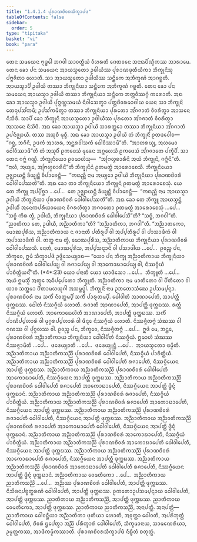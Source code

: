 ```yaml
---
title: "1.4.1.4 ᨸᩩᩁᩣᨱᨧᩦᩅᩁᩈᩥᨠ᩠ᨡᩣᨸᨴ"
tableOfContents: false
sidebar:
  order: 5
type: "tipitaka"
basket: "vi"
book: "para"
---
```



<DynamicBreadcrumb />

<Division number="503" book="para">

<Paragraph number="1941" book="para">
ᨲᩮᨶ ᩈᨾᨿᩮᨶ ᨻᩩᨴ᩠ᨵᩮᩤ ᨽᨣᩅᩤ ᩈᩣᩅᨲ᩠ᨳᩥᨿᩴ ᩅᩥᩉᩁᨲᩥ ᨩᩮᨲᩅᨶᩮ ᩋᨶᩣᨳᨸᩥᨱ᩠ᨯᩥᨠᩔ ᩋᩣᩁᩣᨾᩮ. ᨲᩮᨶ ᨡᩮᩣ ᨸᨶ ᩈᨾᨿᩮᨶ ᩋᩣᨿᩈ᩠ᨾᨲᩮᩣ ᩏᨴᩤᨿᩥᩔ ᨸᩩᩁᩣᨱᨴᩩᨲᩥᨿᩥᨠᩣ ᨽᩥᨠ᩠ᨡᩩᨶᩦᩈᩩ ᨸᨻ᩠ᨻᨩᩥᨲᩣ ᩉᩮᩣᨲᩥ. ᩈᩣ ᩋᩣᨿᩈ᩠ᨾᨲᩮᩣ ᩏᨴᩤᨿᩥᩔ ᩈᨶ᩠ᨲᩥᨠᩮ ᩋᨽᩥᨠ᩠ᨡᨱᩴ ᩋᩣᨣᨧ᩠ᨨᨲᩥ. ᩋᩣᨿᩈ᩠ᨾᩣᨸᩥ ᩏᨴᩤᨿᩦ ᨲᩔᩣ ᨽᩥᨠ᩠ᨡᩩᨶᩥᨿᩣ ᩈᨶ᩠ᨲᩥᨠᩮ ᩋᨽᩥᨠ᩠ᨡᨱᩴ ᨣᨧ᩠ᨨᨲᩥ. ᨲᩮᨶ ᨡᩮᩣ ᨸᨶ ᩈᨾᨿᩮᨶ ᩋᩣᨿᩈ᩠ᨾᩣ ᩏᨴᩤᨿᩦ ᨲᩔᩣ ᨽᩥᨠ᩠ᨡᩩᨶᩥᨿᩣ ᩈᨶ᩠ᨲᩥᨠᩮ ᨽᨲ᩠ᨲᩅᩥᩔᨣ᩠ᨣᩴ ᨠᩁᩮᩣᨲᩥ.
</Paragraph>

<Paragraph number="1942" book="para">
ᩋᨳ ᨡᩮᩣ ᩋᩣᨿᩈ᩠ᨾᩣ ᩏᨴᩤᨿᩦ ᨸᩩᨻ᩠ᨻᨱ᩠ᩉᩈᨾᨿᩴ ᨶᩥᩅᩤᩈᩮᨲ᩠ᩅᩣ ᨸᨲ᩠ᨲᨧᩦᩅᩁᨾᩣᨴᩤᨿ ᨿᩮᨶ ᩈᩣ ᨽᩥᨠ᩠ᨡᩩᨶᩦ ᨲᩮᨶᩩᨸᩈᩘᨠᨾᩥ; ᩏᨸᩈᩘᨠᨾᩥᨲ᩠ᩅᩣ ᨲᩔᩣ ᨽᩥᨠ᩠ᨡᩩᨶᩥᨿᩣ ᨸᩩᩁᨲᩮᩣ ᩋᩘᨣᨩᩣᨲᩴ ᩅᩥᩅᩁᩥᨲ᩠ᩅᩣ ᩋᩣᩈᨶᩮ ᨶᩥᩈᩦᨴᩥ. ᩈᩣᨸᩥ ᨡᩮᩣ ᨽᩥᨠ᩠ᨡᩩᨶᩦ ᩋᩣᨿᩈ᩠ᨾᨲᩮᩣ ᩏᨴᩤᨿᩥᩔ ᨸᩩᩁᨲᩮᩣ ᩋᩘᨣᨩᩣᨲᩴ ᩅᩥᩅᩁᩥᨲ᩠ᩅᩣ ᩋᩣᩈᨶᩮ ᨶᩥᩈᩦᨴᩥ. ᩋᨳ ᨡᩮᩣ ᩋᩣᨿᩈ᩠ᨾᩣ ᩏᨴᩤᨿᩦ ᩈᩣᩁᨲ᩠ᨲᩮᩣ ᨲᩔᩣ ᨽᩥᨠ᩠ᨡᩩᨶᩥᨿᩣ ᩋᩘᨣᨩᩣᨲᩴ ᩏᨸᨶᩥᨩ᩠ᨫᩣᨿᩥ. ᨲᩔ ᩋᩈᩩᨧᩥ ᨾᩩᨧ᩠ᨧᩥ. ᩋᨳ ᨡᩮᩣ ᩋᩣᨿᩈ᩠ᨾᩣ ᩏᨴᩤᨿᩦ ᨲᩴ ᨽᩥᨠ᩠ᨡᩩᨶᩥᩴ ᩑᨲᨴᩅᩮᩤᨧ—  “ᨣᨧ᩠ᨨ, ᨽᨣᩥᨶᩥ, ᩏᨴᨠᩴ ᩋᩣᩉᩁ, ᩋᨶ᩠ᨲᩁᩅᩤᩈᨠᩴ ᨵᩮᩤᩅᩥᩔᩣᨾᩦ”ᨲᩥ. “ᩋᩣᩉᩁᨿ᩠ᨿ, ᩋᩉᨾᩮᩅ ᨵᩮᩤᩅᩥᩔᩣᨾᩦ”ᨲᩥ ᨲᩴ ᩋᩈᩩᨧᩥᩴ ᩑᨠᨴᩮᩈᩴ ᨾᩩᨡᩮᨶ ᩋᨣ᩠ᨣᩉᩮᩈᩥ ᩑᨠᨴᩮᩈᩴ ᩋᩘᨣᨩᩣᨲᩮ ᨸᨠ᩠ᨡᩥᨸᩥ. ᩈᩣ ᨲᩮᨶ ᨣᨻ᩠ᨽᩴ ᨣᨱ᩠ᩉᩥ. ᨽᩥᨠ᩠ᨡᩩᨶᩥᨿᩮᩣ ᩑᩅᨾᩣᩉᩴᩈᩩ—  “ᩋᨻᩕᩉ᩠ᨾᨧᩣᩁᩥᨶᩦ ᩋᨿᩴ ᨽᩥᨠ᩠ᨡᩩᨶᩦ, ᨣᨻ᩠ᨽᩥᨶᩦ”ᨲᩥ. “ᨶᩣᩉᩴ, ᩋᨿ᩠ᨿᩮ, ᩋᨻᩕᩉ᩠ᨾᨧᩣᩁᩥᨶᩦ”ᨲᩥ ᨽᩥᨠ᩠ᨡᩩᨶᩦᨶᩴ ᩑᨲᨾᨲ᩠ᨳᩴ ᩋᩣᩁᩮᩣᨧᩮᩈᩥ. ᨽᩥᨠ᩠ᨡᩩᨶᩥᨿᩮᩣ ᩏᨩ᩠ᨫᩣᨿᨶ᩠ᨲᩥ ᨡᩥᨿ᩠ᨿᨶ᩠ᨲᩥ ᩅᩥᨸᩣᨧᩮᨶ᩠ᨲᩥ—  “ᨠᨳᨬ᩠ᩉᩥ ᨶᩣᨾ ᩋᨿ᩠ᨿᩮᩣ ᩏᨴᩤᨿᩦ ᨽᩥᨠ᩠ᨡᩩᨶᩥᨿᩣ ᨸᩩᩁᩣᨱᨧᩦᩅᩁᩴ ᨵᩮᩤᩅᩤᨸᩮᩔᨲᩦ”ᨲᩥ. ᩋᨳ ᨡᩮᩣ ᨲᩣ ᨽᩥᨠ᩠ᨡᩩᨶᩥᨿᩮᩣ ᨽᩥᨠ᩠ᨡᩪᨶᩴ ᩑᨲᨾᨲ᩠ᨳᩴ ᩋᩣᩁᩮᩣᨧᩮᩈᩩᩴ. ᨿᩮ ᨲᩮ ᨽᩥᨠ᩠ᨡᩪ ᩋᨸ᩠ᨸᩥᨧ᩠ᨨᩣ …ᨸᩮ…  ᨲᩮ ᩏᨩ᩠ᨫᩣᨿᨶ᩠ᨲᩥ ᨡᩥᨿ᩠ᨿᨶ᩠ᨲᩥ ᩅᩥᨸᩣᨧᩮᨶ᩠ᨲᩥ—  “ᨠᨳᨬ᩠ᩉᩥ ᨶᩣᨾ ᩋᩣᨿᩈ᩠ᨾᩣ ᩏᨴᩤᨿᩦ ᨽᩥᨠ᩠ᨡᩩᨶᩥᨿᩣ ᨸᩩᩁᩣᨱᨧᩦᩅᩁᩴ ᨵᩮᩤᩅᩤᨸᩮᩔᨲᩦ”ᨲᩥ.
</Paragraph>

<Paragraph number="1943" book="para">
ᩋᨳ ᨡᩮᩣ ᨲᩮ ᨽᩥᨠ᩠ᨡᩪ ᩋᩣᨿᩈ᩠ᨾᨶ᩠ᨲᩴ ᩏᨴᩤᨿᩥᩴ ᩋᨶᩮᨠᨸᩁᩥᨿᩣᨿᩮᨶ ᩅᩥᨣᩁᩉᩥᨲ᩠ᩅᩣ ᨽᨣᩅᨲᩮᩣ ᩑᨲᨾᨲ᩠ᨳᩴ ᩋᩣᩁᩮᩣᨧᩮᩈᩩᩴ …ᨸᩮ…  “ᩈᨧ᩠ᨧᩴ ᨠᩥᩁ ᨲ᩠ᩅᩴ, ᩏᨴᩤᨿᩥ, ᨽᩥᨠ᩠ᨡᩩᨶᩥᨿᩣ ᨸᩩᩁᩣᨱᨧᩦᩅᩁᩴ ᨵᩮᩤᩅᩤᨸᩮᩈᩦ”ᨲᩥ? “ᩈᨧ᩠ᨧᩴ, ᨽᨣᩅᩤ”ᨲᩥ. “ᨬᩣᨲᩥᨠᩣ ᨲᩮ, ᩏᨴᩤᨿᩥ, ᩋᨬ᩠ᨬᩣᨲᩥᨠᩣ”ᨲᩥ? “ᩋᨬ᩠ᨬᩣᨲᩥᨠᩣ, ᨽᨣᩅᩤ”ᨲᩥ. “ᩋᨬ᩠ᨬᩣᨲᨠᩮᩣ, ᨾᩮᩣᨥᨸᩩᩁᩥᩈ, ᩋᨬ᩠ᨬᩣᨲᩥᨠᩣᨿ ᨶ ᨩᩣᨶᩣᨲᩥ ᨸᨲᩥᩁᩪᨸᩴ ᩅᩤ ᩋᨸ᩠ᨸᨲᩥᩁᩪᨸᩴ ᩅᩤ ᨸᩣᩈᩣᨴᩥᨠᩴ ᩅᩤ ᩋᨸᩣᩈᩣᨴᩥᨠᩴ ᩅᩤ. ᨲᨲ᩠ᨳ ᨶᩣᨾ ᨲ᩠ᩅᩴ, ᨾᩮᩣᨥᨸᩩᩁᩥᩈ, ᩋᨬ᩠ᨬᩣᨲᩥᨠᩣᨿ ᨽᩥᨠ᩠ᨡᩩᨶᩥᨿᩣ ᨸᩩᩁᩣᨱᨧᩦᩅᩁᩴ ᨵᩮᩤᩅᩤᨸᩮᩔᩈᩥ. ᨶᩮᨲᩴ, ᨾᩮᩣᨥᨸᩩᩁᩥᩈ, ᩋᨸ᩠ᨸᩈᨶ᩠ᨶᩣᨶᩴ ᩅᩤ ᨸᩈᩣᨴᩤᨿ …ᨸᩮ…  ᩑᩅᨬ᩠ᨧ ᨸᨶ, ᨽᩥᨠ᩠ᨡᩅᩮ, ᩍᨾᩴ ᩈᩥᨠ᩠ᨡᩣᨸᨴᩴ ᩏᨴ᩠ᨴᩥᩈᩮᨿ᩠ᨿᩣᨳ—
</Paragraph>

</Division>
<Division number="504" book="para">

<Paragraph number="1944" book="para">
<Emphasis>“ᨿᩮᩣ ᨸᨶ ᨽᩥᨠ᩠ᨡᩩ ᩋᨬ᩠ᨬᩣᨲᩥᨠᩣᨿ ᨽᩥᨠ᩠ᨡᩩᨶᩥᨿᩣ ᨸᩩᩁᩣᨱᨧᩦᩅᩁᩴ ᨵᩮᩤᩅᩤᨸᩮᨿ᩠ᨿ ᩅᩤ ᩁᨩᩣᨸᩮᨿ᩠ᨿ ᩅᩤ ᩋᩣᨠᩮᩣᨭᩣᨸᩮᨿ᩠ᨿ ᩅᩤ, ᨶᩥᩔᨣ᩠ᨣᩥᨿᩴ ᨸᩣᨧᩥᨲ᩠ᨲᩥᨿᨶ᩺”</Emphasis>ᨲᩥ. (*4*:<Emphasis>23</Emphasis>)
</Paragraph>

</Division>
<Division number="505" book="para">

<Paragraph number="1945" book="para">
<Emphasis>ᨿᩮᩣ ᨸᨶᩣ</Emphasis>ᨲᩥ ᨿᩮᩣ ᨿᩣᨴᩥᩈᩮᩣ …ᨸᩮ…  <Emphasis>ᨽᩥᨠ᩠ᨡᩪ</Emphasis>ᨲᩥ …ᨸᩮ…  ᩋᨿᩴ ᩍᨾᩈ᩠ᨾᩥᩴ ᩋᨲ᩠ᨳᩮ ᩋᨵᩥᨸ᩠ᨸᩮᨲᩮᩣ ᨽᩥᨠ᩠ᨡᩪᨲᩥ.
</Paragraph>

<Paragraph number="1946" book="para">
<Emphasis>ᩋᨬ᩠ᨬᩣᨲᩥᨠᩣ</Emphasis> ᨶᩣᨾ ᨾᩣᨲᩥᨲᩮᩣ ᩅᩤ ᨸᩥᨲᩥᨲᩮᩣ ᩅᩤ ᨿᩣᩅ ᩈᨲ᩠ᨲᨾᩣ ᨸᩥᨲᩣᨾᩉᨿᩩᨣᩤ ᩋᩈᨾ᩠ᨻᨴ᩠ᨵᩤ.
</Paragraph>

<Paragraph number="1947" book="para">
<Emphasis>ᨽᩥᨠ᩠ᨡᩩᨶᩦ</Emphasis> ᨶᩣᨾ ᩏᨽᨲᩮᩣᩈᩴᨥᩮ ᩏᨸᩈᨾ᩠ᨸᨶ᩠ᨶᩣ.
</Paragraph>

<Paragraph number="1948" book="para">
<Emphasis>ᨸᩩᩁᩣᨱᨧᩦᩅᩁᩴ</Emphasis> ᨶᩣᨾ ᩈᨠᩥᩴ ᨶᩥᩅᨲ᩠ᨳᨾ᩠ᨸᩥ ᩈᨠᩥᩴ ᨸᩣᩁᩩᨲᨾ᩠ᨸᩥ.
</Paragraph>

<Paragraph number="1949" book="para">
<Emphasis>ᨵᩮᩤᩅᩤᨲᩥ ᩋᩣᨱᩣᨸᩮᨲᩥ</Emphasis>, ᩋᩣᨸᨲ᩠ᨲᩥ ᨴᩩᨠ᩠ᨠᨭᩔ. ᨵᩮᩤᨲᩴ ᨶᩥᩔᨣ᩠ᨣᩥᨿᩴ ᩉᩮᩣᨲᩥ. <Emphasis>ᩁᨩᩣᨲᩥ ᩋᩣᨱᩣᨸᩮᨲᩥ</Emphasis>, ᩋᩣᨸᨲ᩠ᨲᩥ ᨴᩩᨠ᩠ᨠᨭᩔ. ᩁᨲ᩠ᨲᩴ ᨶᩥᩔᨣ᩠ᨣᩥᨿᩴ ᩉᩮᩣᨲᩥ. <Emphasis>ᩋᩣᨠᩮᩣᨭᩮᩉᩦᨲᩥ ᩋᩣᨱᩣᨸᩮᨲᩥ</Emphasis>, ᩋᩣᨸᨲ᩠ᨲᩥ ᨴᩩᨠ᩠ᨠᨭᩔ. ᩈᨠᩥᩴ ᨸᩣᨱᩥᨸ᩠ᨸᩉᩣᩁᩴ ᩅᩤ ᨾᩩᨣ᩠ᨣᩁᨸ᩠ᨸᩉᩣᩁᩴ ᩅᩤ ᨴᩥᨶ᩠ᨶᩮ ᨶᩥᩔᨣ᩠ᨣᩥᨿᩴ ᩉᩮᩣᨲᩥ. ᨶᩥᩔᨩ᩠ᨩᩥᨲᨻ᩠ᨻᩴ ᩈᩴᨥᩔ ᩅᩤ ᨣᨱᩔ ᩅᩤ ᨸᩩᨣ᩠ᨣᩃᩔ ᩅᩤ. ᩑᩅᨬ᩠ᨧ ᨸᨶ, ᨽᩥᨠ᩠ᨡᩅᩮ, ᨶᩥᩔᨩ᩠ᨩᩥᨲᨻ᩠ᨻᩴ …ᨸᩮ…  ᩍᨴᩴ ᨾᩮ, ᨽᨶ᩠ᨲᩮ, ᨸᩩᩁᩣᨱᨧᩦᩅᩁᩴ ᩋᨬ᩠ᨬᩣᨲᩥᨠᩣᨿ ᨽᩥᨠ᩠ᨡᩩᨶᩥᨿᩣ ᨵᩮᩤᩅᩤᨸᩥᨲᩴ ᨶᩥᩔᨣ᩠ᨣᩥᨿᩴ. ᩍᨾᩣᩉᩴ ᩈᩴᨥᩔ ᨶᩥᩔᨩ᩠ᨩᩣᨾᩦᨲᩥ …ᨸᩮ…  ᨴᨴᩮᨿ᩠ᨿᩣᨲᩥ …ᨸᩮ…  ᨴᨴᩮᨿ᩠ᨿᩩᨶ᩠ᨲᩥ …ᨸᩮ…  ᩋᩣᨿᩈ᩠ᨾᨲᩮᩣ ᨴᨾ᩠ᨾᩦᨲᩥ.
</Paragraph>

</Division>
<Division number="506" book="para">

<Paragraph number="1950" book="para">
ᩋᨬ᩠ᨬᩣᨲᩥᨠᩣᨿ ᩋᨬ᩠ᨬᩣᨲᩥᨠᩈᨬ᩠ᨬᩦ ᨸᩩᩁᩣᨱᨧᩦᩅᩁᩴ ᨵᩮᩤᩅᩤᨸᩮᨲᩥ, ᨶᩥᩔᨣ᩠ᨣᩥᨿᩴ ᨸᩣᨧᩥᨲ᩠ᨲᩥᨿᩴ. ᩋᨬ᩠ᨬᩣᨲᩥᨠᩣᨿ ᩋᨬ᩠ᨬᩣᨲᩥᨠᩈᨬ᩠ᨬᩦ ᨸᩩᩁᩣᨱᨧᩦᩅᩁᩴ ᨵᩮᩤᩅᩤᨸᩮᨲᩥ ᩁᨩᩣᨸᩮᨲᩥ, ᨶᩥᩔᨣ᩠ᨣᩥᨿᩮᨶ ᩋᩣᨸᨲ᩠ᨲᩥ ᨴᩩᨠ᩠ᨠᨭᩔ. ᩋᨬ᩠ᨬᩣᨲᩥᨠᩣᨿ ᩋᨬ᩠ᨬᩣᨲᩥᨠᩈᨬ᩠ᨬᩦ ᨸᩩᩁᩣᨱᨧᩦᩅᩁᩴ ᨵᩮᩤᩅᩤᨸᩮᨲᩥ ᩋᩣᨠᩮᩣᨭᩣᨸᩮᨲᩥ, ᨶᩥᩔᨣ᩠ᨣᩥᨿᩮᨶ ᩋᩣᨸᨲ᩠ᨲᩥ ᨴᩩᨠ᩠ᨠᨭᩔ. ᩋᨬ᩠ᨬᩣᨲᩥᨠᩣᨿ ᩋᨬ᩠ᨬᩣᨲᩥᨠᩈᨬ᩠ᨬᩦ ᨸᩩᩁᩣᨱᨧᩦᩅᩁᩴ ᨵᩮᩤᩅᩤᨸᩮᨲᩥ ᩁᨩᩣᨸᩮᨲᩥ ᩋᩣᨠᩮᩣᨭᩣᨸᩮᨲᩥ, ᨶᩥᩔᨣ᩠ᨣᩥᨿᩮᨶ ᩋᩣᨸᨲ᩠ᨲᩥ ᨴ᩠ᩅᩥᨶ᩠ᨶᩴ ᨴᩩᨠ᩠ᨠᨭᩣᨶᩴ.
</Paragraph>

<Paragraph number="1951" book="para">
ᩋᨬ᩠ᨬᩣᨲᩥᨠᩣᨿ ᩋᨬ᩠ᨬᩣᨲᩥᨠᩈᨬ᩠ᨬᩦ ᨸᩩᩁᩣᨱᨧᩦᩅᩁᩴ ᩁᨩᩣᨸᩮᨲᩥ, ᨶᩥᩔᨣ᩠ᨣᩥᨿᩴ ᨸᩣᨧᩥᨲ᩠ᨲᩥᨿᩴ. ᩋᨬ᩠ᨬᩣᨲᩥᨠᩣᨿ ᩋᨬ᩠ᨬᩣᨲᩥᨠᩈᨬ᩠ᨬᩦ ᨸᩩᩁᩣᨱᨧᩦᩅᩁᩴ ᩁᨩᩣᨸᩮᨲᩥ ᩋᩣᨠᩮᩣᨭᩣᨸᩮᨲᩥ, ᨶᩥᩔᨣ᩠ᨣᩥᨿᩮᨶ ᩋᩣᨸᨲ᩠ᨲᩥ ᨴᩩᨠ᩠ᨠᨭᩔ. ᩋᨬ᩠ᨬᩣᨲᩥᨠᩣᨿ ᩋᨬ᩠ᨬᩣᨲᩥᨠᩈᨬ᩠ᨬᩦ ᨸᩩᩁᩣᨱᨧᩦᩅᩁᩴ ᩁᨩᩣᨸᩮᨲᩥ ᨵᩮᩤᩅᩤᨸᩮᨲᩥ, ᨶᩥᩔᨣ᩠ᨣᩥᨿᩮᨶ ᩋᩣᨸᨲ᩠ᨲᩥ ᨴᩩᨠ᩠ᨠᨭᩔ. ᩋᨬ᩠ᨬᩣᨲᩥᨠᩣᨿ ᩋᨬ᩠ᨬᩣᨲᩥᨠᩈᨬ᩠ᨬᩦ ᨸᩩᩁᩣᨱᨧᩦᩅᩁᩴ ᩁᨩᩣᨸᩮᨲᩥ ᩋᩣᨠᩮᩣᨭᩣᨸᩮᨲᩥ ᨵᩮᩤᩅᩤᨸᩮᨲᩥ, ᨶᩥᩔᨣ᩠ᨣᩥᨿᩮᨶ ᩋᩣᨸᨲ᩠ᨲᩥ ᨴ᩠ᩅᩥᨶ᩠ᨶᩴ ᨴᩩᨠ᩠ᨠᨭᩣᨶᩴ.
</Paragraph>

<Paragraph number="1952" book="para">
ᩋᨬ᩠ᨬᩣᨲᩥᨠᩣᨿ ᩋᨬ᩠ᨬᩣᨲᩥᨠᩈᨬ᩠ᨬᩦ ᨸᩩᩁᩣᨱᨧᩦᩅᩁᩴ ᩋᩣᨠᩮᩣᨭᩣᨸᩮᨲᩥ, ᨶᩥᩔᨣ᩠ᨣᩥᨿᩴ ᨸᩣᨧᩥᨲ᩠ᨲᩥᨿᩴ. ᩋᨬ᩠ᨬᩣᨲᩥᨠᩣᨿ ᩋᨬ᩠ᨬᩣᨲᩥᨠᩈᨬ᩠ᨬᩦ ᨸᩩᩁᩣᨱᨧᩦᩅᩁᩴ ᩋᩣᨠᩮᩣᨭᩣᨸᩮᨲᩥ ᨵᩮᩤᩅᩤᨸᩮᨲᩥ, ᨶᩥᩔᨣ᩠ᨣᩥᨿᩮᨶ ᩋᩣᨸᨲ᩠ᨲᩥ ᨴᩩᨠ᩠ᨠᨭᩔ. ᩋᨬ᩠ᨬᩣᨲᩥᨠᩣᨿ ᩋᨬ᩠ᨬᩣᨲᩥᨠᩈᨬ᩠ᨬᩦ ᨸᩩᩁᩣᨱᨧᩦᩅᩁᩴ ᩋᩣᨠᩮᩣᨭᩣᨸᩮᨲᩥ ᩁᨩᩣᨸᩮᨲᩥ, ᨶᩥᩔᨣ᩠ᨣᩥᨿᩮᨶ ᩋᩣᨸᨲ᩠ᨲᩥ ᨴᩩᨠ᩠ᨠᨭᩔ. ᩋᨬ᩠ᨬᩣᨲᩥᨠᩣᨿ ᩋᨬ᩠ᨬᩣᨲᩥᨠᩈᨬ᩠ᨬᩦ ᨸᩩᩁᩣᨱᨧᩦᩅᩁᩴ ᩋᩣᨠᩮᩣᨭᩣᨸᩮᨲᩥ ᨵᩮᩤᩅᩤᨸᩮᨲᩥ ᩁᨩᩣᨸᩮᨲᩥ, ᨶᩥᩔᨣ᩠ᨣᩥᨿᩮᨶ ᩋᩣᨸᨲ᩠ᨲᩥ ᨴ᩠ᩅᩥᨶ᩠ᨶᩴ ᨴᩩᨠ᩠ᨠᨭᩣᨶᩴ.
</Paragraph>

<Paragraph number="1953" book="para">
ᩋᨬ᩠ᨬᩣᨲᩥᨠᩣᨿ ᩅᩮᨾᨲᩥᨠᩮᩣ …ᨸᩮ…  ᩋᨬ᩠ᨬᩣᨲᩥᨠᩣᨿ ᨬᩣᨲᩥᨠᩈᨬ᩠ᨬᩦ …ᨸᩮ…  ᩋᨬ᩠ᨬᩔ ᨸᩩᩁᩣᨱᨧᩦᩅᩁᩴ ᨵᩮᩤᩅᩤᨸᩮᨲᩥ, ᩋᩣᨸᨲ᩠ᨲᩥ ᨴᩩᨠ᩠ᨠᨭᩔ. ᨶᩥᩈᩦᨴᨶᨸᨧ᩠ᨧᨲ᩠ᨳᩁᨱᩴ ᨵᩮᩤᩅᩤᨸᩮᨲᩥ, ᩋᩣᨸᨲ᩠ᨲᩥ ᨴᩩᨠ᩠ᨠᨭᩔ. ᩑᨠᨲᩮᩣᩏᨸᩈᨾ᩠ᨸᨶ᩠ᨶᩣᨿ ᨵᩮᩤᩅᩤᨸᩮᨲᩥ, ᩋᩣᨸᨲ᩠ᨲᩥ ᨴᩩᨠ᩠ᨠᨭᩔ. ᨬᩣᨲᩥᨠᩣᨿ ᩋᨬ᩠ᨬᩣᨲᩥᨠᩈᨬ᩠ᨬᩦ, ᩋᩣᨸᨲ᩠ᨲᩥ ᨴᩩᨠ᩠ᨠᨭᩔ. ᨬᩣᨲᩥᨠᩣᨿ ᩅᩮᨾᨲᩥᨠᩮᩣ, ᩋᩣᨸᨲ᩠ᨲᩥ ᨴᩩᨠ᩠ᨠᨭᩔ. ᨬᩣᨲᩥᨠᩣᨿ ᨬᩣᨲᩥᨠᩈᨬ᩠ᨬᩦ, ᩋᨶᩣᨸᨲ᩠ᨲᩥ.
</Paragraph>

</Division>
<Division number="507" book="para">

<Paragraph number="1954" book="para">
ᩋᨶᩣᨸᨲ᩠ᨲᩥ—  ᨬᩣᨲᩥᨠᩣᨿ ᨵᩮᩤᩅᨶ᩠ᨲᩥᨿᩣ ᩋᨬ᩠ᨬᩣᨲᩥᨠᩣ ᨴᩩᨲᩥᨿᩣ ᩉᩮᩣᨲᩥ, ᩋᩅᩩᨲ᩠ᨲᩣ ᨵᩮᩤᩅᨲᩥ, ᩋᨸᩁᩥᨽᩩᨲ᩠ᨲᩴ ᨵᩮᩤᩅᩤᨸᩮᨲᩥ, ᨧᩦᩅᩁᩴ ᨮᨸᩮᨲ᩠ᩅᩣ ᩋᨬ᩠ᨬᩴ ᨸᩁᩥᨠ᩠ᨡᩣᩁᩴ ᨵᩮᩤᩅᩤᨸᩮᨲᩥ, ᩈᩥᨠ᩠ᨡᨾᩣᨶᩣᨿ, ᩈᩣᨾᨱᩮᩁᩥᨿᩣ, ᩏᨾ᩠ᨾᨲ᩠ᨲᨠᩔ, ᩋᩣᨴᩥᨠᨾ᩠ᨾᩥᨠᩔᩣᨲᩥ.

</Paragraph>
</Division>

<Paragraph number="1955" type="center" book="para">
ᨸᩩᩁᩣᨱᨧᩦᩅᩁᩈᩥᨠ᩠ᨡᩣᨸᨴᩴ ᨶᩥᨭ᩠ᨮᩥᨲᩴ ᨧᨲᩩᨲ᩠ᨳᩴ.
</Paragraph>